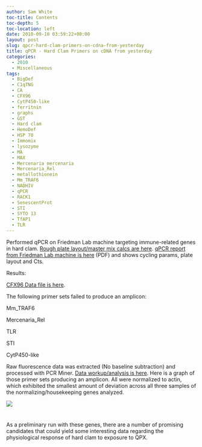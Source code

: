 ```yaml
---
author: Sam White
toc-title: Contents
toc-depth: 5
toc-location: left
date: 2010-09-10 03:59:22+00:00
layout: post
slug: qpcr-hard-clam-primers-on-cdna-from-yesterday
title: qPCR - Hard Clam Primers on cDNA from yesterday
categories:
  - 2010
  - Miscellaneous
tags:
  - BigDef
  - C1qTNG
  - CA
  - CFX96
  - CytP450-like
  - ferritnin
  - graphs
  - GST
  - Hard clam
  - HemoDef
  - HSP 70
  - Immomix
  - lysozyme
  - MA
  - MAX
  - Mercenaria mercenaria
  - Mercenaria_Rel
  - metallothionein
  - Mm_TRAF6
  - NADHIV
  - qPCR
  - RACK1
  - SenescentProt
  - STI
  - SYTO 13
  - TfAP1
  - TLR
---
```


Performed qPCR on Friedman Lab machine targeting immune-related genes in hard clam. [Rough plate layout/master mix calcs are here](https://eagle.fish.washington.edu/Arabidopsis/Notebook%20Workup%20Files/20100709-01.jpg). [qPCR report from Friedman Lab machine is here](http://eagle.fish.washington.edu/Arabidopsis/Notebook%20Workup%20Files/20100909-01%20qPCR%20Report.pdf) (PDF) and shows cycling params, plate layout and Cts.

Results:

[CFX96 Data file is here](https://purplepelican.fish.washington.edu/~srlab/qpcr/Sam/CFX96/Sam_2010-09-09%2009-22-55_CC009827.pcrd).

The following primer sets failed to produce an amplicon:

Mm_TRAF6

Mercenaria_Rel

TLR

STI

CytP450-like

Raw fluorescence data was extracted (No baseline subtraction) and processed with PCR Miner. [Data workup/analysis is here](https://spreadsheets.google.com/ccc?key=toOwWKJGN1aUHuSTaHbiEnQ&authkey=COnVirEI&hl=en#gid=1). Here is a graph of those primer sets producing an amplicon. All were normalized to actin, which exhibited the smallest amount of deviation across all three samples of the normalizing/housekeeping genes analyzed.

![](https://eagle.fish.washington.edu/Arabidopsis/Notebook%20Workup%20Files/20100909%20qPCR%20graphs.jpg)



# 



As a preliminary run with these genes, there are a number of promising candidates that could yield some interesting data regarding the physiological response of hard clam to exposure to QPX.
